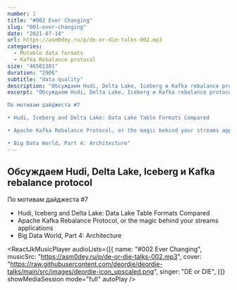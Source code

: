 ```yaml
---
number: 1
title: "#002 Ever Changing"
slug: "001-ever-changing"
date: "2021-07-14"
url: https://asm0dey.ru/p/de-or-die-talks-002.mp3
categories:
  - Mutable data formats
  - Kafka Rebalance protocol
size: "46501301"
duration: "2906"
subtitle: "data quality"
description: "Обсуждаем Hudi, Delta Lake, Iceberg и Kafka rebalance protocol" 
excerpt: "Обсуждаем Hudi, Delta Lake, Iceberg и Kafka rebalance protocol

По мотивам дайджеста #7

• Hudi, Iceberg and Delta Lake: Data Lake Table Formats Compared

• Apache Kafka Rebalance Protocol, or the magic behind your streams applications

• Big Data World, Part 4: Architecture"
---
```


## Обсуждаем Hudi, Delta Lake, Iceberg и Kafka rebalance protocol


По мотивам <OutboundLink href="https://digest.deordie.org/07_Late_arriving_digest/">дайджеста #7</OutboundLink>

* <OutboundLink href="https://lakefs.io/hudi-iceberg-and-delta-lake-data-lake-table-formats-compared/">Hudi, Iceberg and Delta Lake: Data Lake Table Formats Compared</OutboundLink>
* <OutboundLink href="https://medium.com/streamthoughts/apache-kafka-rebalance-protocol-or-the-magic-behind-your-streams-applications-e94baf68e4f2">Apache Kafka Rebalance Protocol, or the magic behind your streams applications</OutboundLink>
* <OutboundLink href="https://lakefs.io/hudi-iceberg-and-delta-lake-data-lake-table-formats-compared/">Big Data World, Part 4: Architecture</OutboundLink>

<ReactJkMusicPlayer
  audioLists={[{
    name: "#002 Ever Changing",
    musicSrc: "https://asm0dey.ru/p/de-or-die-talks-002.mp3",
    cover: "https://raw.githubusercontent.com/deordie/deordie-talks/main/src/images/deordie-icon_upscaled.png",
    singer: "DE or DIE",
  }]}
  showMediaSession
  mode="full"
  autoPlay
/>

